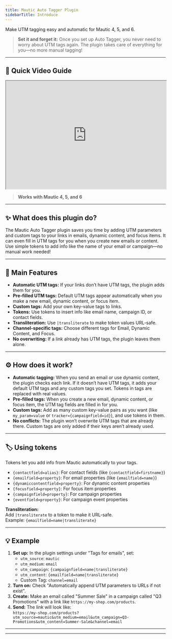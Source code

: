 ```yaml
---
title: Mautic Auto Tagger Plugin
sidebarTitle: Introduce
---
```

Make UTM tagging easy and automatic for Mautic 4, 5, and 6.

> **Set it and forget it:** Once you set up Auto Tagger, you never need to worry about UTM tags again. The plugin takes care of everything for you—no more manual tagging!

---

## 🎥 Quick Video Guide

<iframe
  src="https://www.motionshot.app/walkthrough/6633fd9979685a8306ac1652/embed?hideSteps=1&hideAsSteps=1&hideDownload=1&hideCopy=1&fullscreen=1"
  width="100%"
  height="340"
  allowfullscreen
  loading="lazy"
></iframe>

> **Works with Mautic 4, 5, and 6**

---

## ✨ What does this plugin do?

The Mautic Auto Tagger plugin saves you time by adding UTM parameters and custom tags to your links in emails, dynamic content, and focus items. It can even fill in UTM tags for you when you create new emails or content. Use simple tokens to add info like the name of your email or campaign—no manual work needed!

---

## 🌟 Main Features

- **Automatic UTM tags:** If your links don’t have UTM tags, the plugin adds them for you.
- **Pre-filled UTM tags:** Default UTM tags appear automatically when you make a new email, dynamic content, or focus item.
- **Custom tags:** Add your own key-value tags to links.
- **Tokens:** Use tokens to insert info like email name, campaign ID, or contact fields.
- **Transliteration:** Use `|transliterate` to make token values URL-safe.
- **Channel-specific tags:** Choose different tags for Email, Dynamic Content, and Focus.
- **No overwriting:** If a link already has UTM tags, the plugin leaves them alone.

---

## ⚙️ How does it work?

- **Automatic tagging:** When you send an email or use dynamic content, the plugin checks each link. If it doesn’t have UTM tags, it adds your default UTM tags and any custom tags you set. Tokens in tags are replaced with real values.
- **Pre-filled tags:** When you create a new email, dynamic content, or focus item, the UTM tag fields are filled in for you.
- **Custom tags:** Add as many custom key-value pairs as you want (like `my_param=value` or `tracker={campaignfield=id}`), and use tokens in them.
- **No conflicts:** The plugin won’t overwrite UTM tags that are already there. Custom tags are only added if their keys aren’t already used.

---

## 🏷️ Using tokens

Tokens let you add info from Mautic automatically to your tags.

- `{contactfield=alias}`: For contact fields (like `{contactfield=firstname}`)
- `{emailfield=property}`: For email properties (like `{emailfield=name}`)
- `{dynamiccontentfield=property}`: For dynamic content properties
- `{focusfield=property}`: For focus item properties
- `{campaignfield=property}`: For campaign properties
- `{eventfield=property}`: For campaign event properties

**Transliteration:**  
Add `|transliterate` to a token to make it URL-safe.  
Example: `{emailfield=name|transliterate}`

---

## 💡 Example

1. **Set up:** In the plugin settings under "Tags for emails", set:
    - `utm_source`: `mautic`
    - `utm_medium`: `email`
    - `utm_campaign`: `{campaignfield=name|transliterate}`
    - `utm_content`: `{emailfield=name|transliterate}`
    - Custom Tag: `channel=email`
2. **Turn on:** Check "Automatically append UTM parameters to URLs if not exist".
3. **Create:** Make an email called "Summer Sale" in a campaign called "Q3 Promotions" with a link like `https://my-shop.com/products`.
4. **Send:** The link will look like:  
   `https://my-shop.com/products?utm_source=mautic&utm_medium=email&utm_campaign=Q3-Promotions&utm_content=Summer-Sale&channel=email`

---

---
